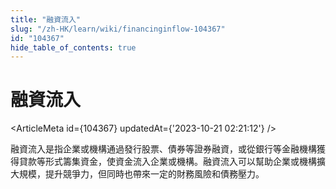 ```yaml
---
title: "融資流入"
slug: "/zh-HK/learn/wiki/financinginflow-104367"
id: "104367"
hide_table_of_contents: true
---
```



# 融資流入

<ArticleMeta id={104367} updatedAt={'2023-10-21 02:21:12'} />
<div className='border-solid border-b border-t-0 my-4 border-[var(--ifm-color-gray-300)]' />

融資流入是指企業或機構通過發行股票、債券等證券融資，或從銀行等金融機構獲得貸款等形式籌集資金，使資金流入企業或機構。融資流入可以幫助企業或機構擴大規模，提升競爭力，但同時也帶來一定的財務風險和債務壓力。
